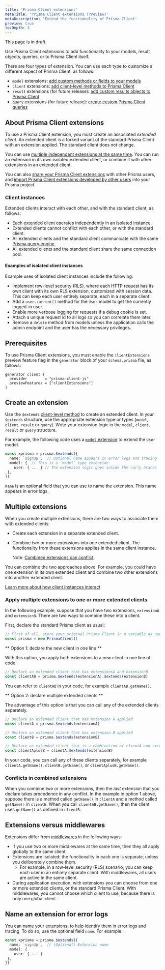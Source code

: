 ```yaml
---
title: 'Prisma Client extensions'
metaTitle: 'Prisma Client extensions (Preview)'
metaDescription: 'Extend the functionality of Prisma Client'
preview: true
tocDepth: 3
---
```


<TopBlock>

<Admonition type="warning">

This page is in draft.

</Admonition>

Use Prisma Client extensions to add functionality to your models, result objects, queries, or to Prisma Client itself.

There are four types of extension. You can use each type to customize a different aspect of Prisma Client, as follows:

- `model` extensions: [add custom methods or fields to your models](/concepts/components/prisma-client/client-extensions/model)
- `client` extensions: [add client-level methods to Prisma Client](/concepts/components/prisma-client/client-extensions/client)
- `result` extensions (for future release): [add custom results objects to Prisma Client](/concepts/components/prisma-client/client-extensions/result)
- `query` extensions (for future release): [create custom Prisma Client queries](/concepts/components/prisma-client/client-extensions/query)

</TopBlock>

## About Prisma Client extensions

To use a Prisma Client extension, you must create an associated _extended client_. An extended client is a forked variant of the standard Prisma Client with an extension applied. The standard client does not change.

You can use [multiple independent extensions at the same time](#multiple-extensions). You can run an extension in its own isolated extended client, or combine it with other extensions in an extended client.

You can also [share your Prisma Client extensions](/concepts/components/prisma-client/client-extensions/shared-extensions) with other Prisma users, and [import Prisma Client extensions developed by other users](#install-a-packaged-extension) into your Prisma project.

### Client instances

Extended clients interact with each other, and with the standard client, as follows:

- Each extended client operates independently in an isolated instance.
- Extended clients cannot conflict with each other, or with the standard client.
- All extended clients and the standard client communicate with the same [Prisma query engine](/concepts/components/prisma-engines/query-engine).
- All extended clients and the standard client share the same connection pool.

#### Examples of isolated client instances

Example uses of isolated client instances include the following:

- Implement row-level security (RLS), where each HTTP request has its own client with its own RLS extension, customized with session data. This can keep each user entirely separate, each in a separate client.
- Add a `user.current()` method for the `User` model to get the currently logged-in user.
- Enable more verbose logging for requests if a debug cookie is set.
- Attach a unique request id to all logs so you can correlate them later.
- Remove a `delete` method from models unless the application calls the admin endpoint and the user has the necessary privileges.

## Prerequisites

To use Prisma Client extensions, you must enable the `clientExtensions` preview feature flag in the `generator` block of your `schema.prisma` file, as follows:

```prisma
generator client {
  provider        = "prisma-client-js"
  previewFeatures = ["clientExtensions"]
}
```

## Create an extension

Use the `$extends` [client-level method](/reference/api-reference/prisma-client-reference#client-methods) to create an extended client. In your `$extends` structure, use the appropriate extension type or types (`model`, `client`, `result` or `query`). Write your extension logic in the `model`, `client`, `result` or `query` structure.

For example, the following code uses a [`model` extension](/concepts/components/prisma-client/client-extensions/model) to extend the `User` model.

```ts
const xprisma = prisma.$extends({
  name: `signUp`,  // Optional name appears in error logs and tracing
  model: {  // This is a `model` type extension
    user: { ... } // The extension logic goes inside the curly braces
 },
})
```

`name` is an optional field that you can use to name the extension. This name appears in error logs.

## Multiple extensions

When you create multiple extensions, there are two ways to associate them with extended clients:

- Create each extension in a separate extended client.
- Combine two or more extensions into one extended client. The functionality from these extensions applies in the same client instance.

  Note: [Combined extensions can conflict](#conflicts-in-combined-extensions).

You can combine the two approaches above. For example, you could have one extension in its own extended client and combine two other extensions into another extended client.

[Learn more about how client instances interact](#client-instances)

### Apply multiple extensions to one or more extended clients

In the following example, suppose that you have two extensions, `extensionA` and `extensionB`. There are two ways to combine these into a client.

First, declare the standard Prisma client as usual:

```ts
// First of all, store your original Prisma Client in a variable as usual
const prisma = new PrismaClient()
```

** Option 1: declare the new client in one line **

With this option, you apply both extensions to a new client in one line of code.

```ts
// Declare an extended client that has extensionsA and extensionB
const clientAB = prisma.$extends(extensionA).$extends(extensionB)
```

You can refer to `clientAB` in your code, for example `clientAB.getName()`.

** Option 2: declare multiple extended clients **

The advantage of this option is that you can call any of the extended clients separately.

```ts
// Declare an extended client that has extension A applied
const clientA = prisma.$extends(extensionA)

// Declare an extended client that has extension B applied
const clientB = prisma.$extends(extensionB)

// Declare an extended client that is a combination of clientA and extensionB
const clientAplusB = clientA.$extends(extensionB)
```

In your code, you can call any of these clients separately, for example `clientA.getName()`, `clientB.getName()`, or `clientAplusB.getName()`.

### Conflicts in combined extensions

When you combine two or more extensions, then the _last_ extension that you declare takes precedence in any conflict. In the example in option 1 above, suppose there is a method called `getName()` in `clientA` and a method called `getName()` in `clientB`. When you call `clientAB.getName()`, then the client uses `getName()` as defined in `clientB`.

## Extensions versus middlewares

Extensions differ from [middlewares](/concepts/components/prisma-client/middleware#performance-and-appropriate-use-cases) in the following ways:

- If you use two or more middlewares at the same time, then they all apply globally to the same client.
- Extensions are isolated: the functionality in each one is separate, unless you deliberately combine them.
  - For example, in a row-level security (RLS) scenario, you can keep each user in an entirely separate client. With middlewares, all users are active in the same client.
- During application execution, with extensions you can choose from one or more extended clients, or the standard Prisma Client. With middlewares, you cannot choose which client to use, because there is only one global client.

## Name an extension for error logs

You can name your extensions, to help identify them in error logs and tracing. To do so, use the optional field `name`. For example:

```ts
const xprisma = prisma.$extends({
  name: `signUp`,  // (Optional) Extension name
  model: {
    user: { ... }
 },
})
```
